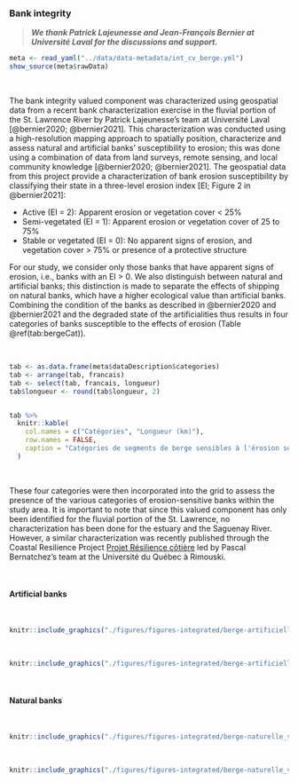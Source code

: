### Bank integrity {#berge}

> ***We thank Patrick Lajeunesse and Jean-François Bernier at Université Laval for the discussions and support.***


```r
meta <- read_yaml("../data/data-metadata/int_cv_berge.yml")
show_source(meta$rawData)
```

<br/>

The bank integrity valued component was characterized using geospatial data from a recent bank characterization exercise in the fluvial portion of the St. Lawrence River by Patrick Lajeunesse’s team at Université Laval [@bernier2020; @bernier2021]. This characterization was conducted using a high-resolution mapping approach to spatially position, characterize and assess natural and artificial banks’ susceptibility to erosion; this was done using a combination of data from land surveys, remote sensing, and local community knowledge [@bernier2020; @bernier2021]. The geospatial data from this project provide a characterization of bank erosion susceptibility by classifying their state in a three-level erosion index [EI; Figure 2 in @bernier2021]:

- Active (EI = 2): Apparent erosion or vegetation cover < 25%
- Semi-vegetated (EI = 1): Apparent erosion or vegetation cover of 25 to 75%
- Stable or vegetated (EI = 0): No apparent signs of erosion, and vegetation cover > 75% or presence of a protective structure

For our study, we consider only those banks that have apparent signs of erosion, i.e., banks with an EI > 0. We also distinguish between natural and artificial banks; this distinction is made to separate the effects of shipping on natural banks, which have a higher ecological value than artificial banks. Combining the condition of the banks as described in @bernier2020 and @bernier2021 and the degraded state of the artificialities thus results in four categories of banks susceptible to the effects of erosion (Table \@ref(tab:bergeCat)).

<br/>

```r
tab <- as.data.frame(meta$dataDescription$categories)
tab <- arrange(tab, francais)
tab <- select(tab, francais, longueur)
tab$longueur <- round(tab$longueur, 2)


tab %>%
  knitr::kable(
    col.names = c("Catégories", "Longueur (km)"),
    row.names = FALSE,
    caption = "Catégories de segments de berge sensibles à l'érosion selon leur artificialité et leur indice d'érosion (IE) considérés pour l'analyse d'évaluation des effets cumulatifs et leur longueur totale en $km$ au sein des données de caractérisation des berges de la partie fluviale du Saint-Laurent [@bernier2020; @bernier2021]"
  )
```

<br/>

These four categories were then incorporated into the grid to assess the presence of the various categories of erosion-sensitive banks within the study area. It is important to note that since this valued component has only been identified for the fluvial portion of the St. Lawrence, no characterization has been done for the estuary and the Saguenay River. However, a similar characterization was recently published through the Coastal Resilience Project [Projet Résilience côtière](https://ldgizc.uqar.ca/Web/projets/projet-resilience-cotiere) led by Pascal Bernatchez’s team at the Université du Québec à Rimouski.

<br/>

#### Artificial banks

<br>

```r
knitr::include_graphics("./figures/figures-integrated/berge-artificielle_semi_vegetalisee.png")
```

<br>

```r
knitr::include_graphics("./figures/figures-integrated/berge-artificielle_vive.png")
```

<br>

#### Natural banks 

<br>

```r
knitr::include_graphics("./figures/figures-integrated/berge-naturelle_semi_vegetalisee.png")
```

<br>

```r
knitr::include_graphics("./figures/figures-integrated/berge-naturelle_vive.png")
```

<br>
